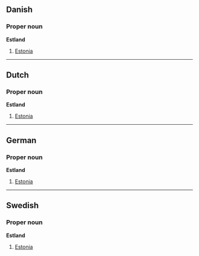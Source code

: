 ==Danish==
===Proper noun===
'''Estland'''

# [[Estonia]]

----
==Dutch==
===Proper noun===
'''Estland'''

# [[Estonia]]

----

==German==
===Proper noun===
'''Estland'''

# [[Estonia]]

----

==Swedish==
===Proper noun===
'''Estland'''

# [[Estonia]]